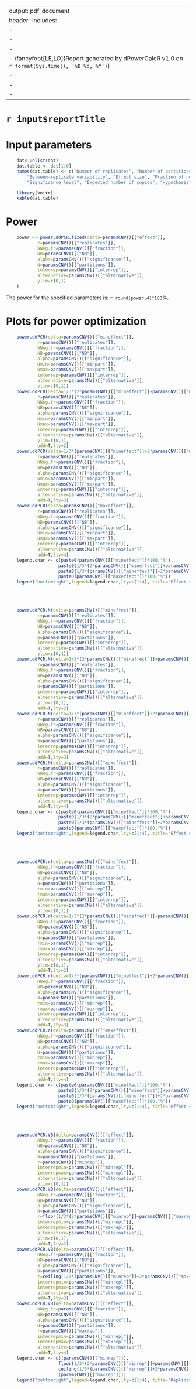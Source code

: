 
<!---
Copyright 2017 Matthijs Vynck
[//]: # (Comment) This program is free software: you can redistribute it and/or modify
[//]: # (Comment) it under the terms of the GNU General Public License as published by
[//]: # (Comment) the Free Software Foundation, either version 3 of the License, or
[//]: # (Comment) any later version.
[//]: # (Comment)
[//]: # (Comment) This program is distributed in the hope that it will be useful,
[//]: # (Comment) but WITHOUT ANY WARRANTY; without even the implied warranty of
[//]: # (Comment) MERCHANTABILITY or FITNESS FOR A PARTICULAR PURPOSE.  See the
[//]: # (Comment) GNU General Public License for more details.
[//]: # (Comment)
[//]: # (Comment) You should have received a copy of the GNU General Public License
[//]: # (Comment) along with this program.  If not, see <http://www.gnu.org/licenses/>.
[//]: # (Comment)
[//]: # (Comment) Topic: R Markdown file for generating a digital PCR power report
[//]: # (Comment) Author: Matthijs.Vynck@UGent.be
[//]: # (Comment) Modified by: -
[//]: # (Comment) Date created: Jan 17, 2018
[//]: # (Comment) Last updated: Jan 17, 2018
-->

---
output: pdf_document
header-includes:
- \usepackage{fancyhdr}
- \pagestyle{fancy}
- \fancyhead{}
- \fancyfoot[LE,LO]{Report generated by dPowerCalcR v1.0 on `r format(Sys.time(), '%B %d, %Y')`}
- \fancyfoot[RE,RO]{\thepage}
- \fancyfoot[CE,CO]{}
- \fancypagestyle{plain}{\pagestyle{fancy}}
---

`r input$reportTitle`
=======================

Input parameters
=======================

```r
    
	dat<-unlist(dat)
	dat.table <- dat[1:8]
	names(dat.table) <- c("Number of replicates", "Number of partitions",
		"Between-replicate variability", "Effect size", "Fraction of negative partitions",
		"Significance level", "Expected number of copies", "Hypothesis")

```

```r
	library(knitr)	
	kable(dat.table)

```

Power
=======================

```r
    
	power <- power.ddPCR.fixed(delta=paramsCNV()[["effect"]],
			r=paramsCNV()[["replicates"]],
			NNeg.fr=paramsCNV()[["fraction"]],
			NB=paramsCNV()[["NB"]],
			alpha=paramsCNV()[["significance"]],
			N=paramsCNV()[["partitions"]],
			interrep=paramsCNV()[["interrep"]],
			alternative=paramsCNV()[["alternative"]],
			ylim=c(0,1)
	)


```

The power for the specified parameters is: `r round(power,4)*100`%.

Plots for power optimization
=======================

```r
	power.ddPCR(delta=paramsCNV()[["mineffect"]],
			r=paramsCNV()[["replicates"]],
			NNeg.fr=paramsCNV()[["fraction"]],
			NB=paramsCNV()[["NB"]],
			alpha=paramsCNV()[["significance"]],
			Nmin=paramsCNV()[["minpart"]],
			Nmax=paramsCNV()[["maxpart"]],
			interrep=paramsCNV()[["interrep"]],
			alternative=paramsCNV()[["alternative"]],
			ylim=c(0,1))
	power.ddPCR(delta=1/3*(2*paramsCNV()[["mineffect"]]+paramsCNV()[["maxeffect"]]),
			r=paramsCNV()[["replicates"]],
			NNeg.fr=paramsCNV()[["fraction"]],
			NB=paramsCNV()[["NB"]],
			alpha=paramsCNV()[["significance"]],
			Nmin=paramsCNV()[["minpart"]],
			Nmax=paramsCNV()[["maxpart"]],
			interrep=paramsCNV()[["interrep"]],
			alternative=paramsCNV()[["alternative"]],
			ylim=c(0,1),
			add=T,lty=2)
	power.ddPCR(delta=1/3*(paramsCNV()[["mineffect"]]+2*paramsCNV()[["maxeffect"]]),
			r=paramsCNV()[["replicates"]],
			NNeg.fr=paramsCNV()[["fraction"]],
			NB=paramsCNV()[["NB"]],
			alpha=paramsCNV()[["significance"]],
			Nmin=paramsCNV()[["minpart"]],
			Nmax=paramsCNV()[["maxpart"]],
			interrep=paramsCNV()[["interrep"]],
			alternative=paramsCNV()[["alternative"]],
			add=T,lty=3)
	power.ddPCR(delta=paramsCNV()[["maxeffect"]],
			r=paramsCNV()[["replicates"]],
			NNeg.fr=paramsCNV()[["fraction"]],
			NB=paramsCNV()[["NB"]],
			alpha=paramsCNV()[["significance"]],
			Nmin=paramsCNV()[["minpart"]],
			Nmax=paramsCNV()[["maxpart"]],
			interrep=paramsCNV()[["interrep"]],
			alternative=paramsCNV()[["alternative"]],
			add=T,lty=4)
	legend.char <- c(paste0(paramsCNV()[["mineffect"]]*100,"%"),
					paste0(1/3*(2*paramsCNV()[["mineffect"]]+paramsCNV()[["maxeffect"]])*100,"%"),
					paste0(1/3*(paramsCNV()[["mineffect"]]+2*paramsCNV()[["maxeffect"]])*100,"%"),
					paste0(paramsCNV()[["maxeffect"]]*100,"%"))	
	legend("bottomright",legend=legend.char,lty=c(1:4), title="Effect size")
```
\vspace{10pt}

<br>
&nbsp;

```r
	power.ddPCR.N(delta=paramsCNV()[["mineffect"]],
			r=paramsCNV()[["replicates"]],
			NNeg.fr=paramsCNV()[["fraction"]],
			NB=paramsCNV()[["NB"]],
			alpha=paramsCNV()[["significance"]],
			N=paramsCNV()[["partitions"]],
			interrep=paramsCNV()[["interrep"]],
			alternative=paramsCNV()[["alternative"]],
			ylim=c(0,1))
	power.ddPCR.N(delta=1/3*(2*paramsCNV()[["mineffect"]]+paramsCNV()[["maxeffect"]]),
			r=paramsCNV()[["replicates"]],
			NNeg.fr=paramsCNV()[["fraction"]],
			NB=paramsCNV()[["NB"]],
			alpha=paramsCNV()[["significance"]],
			N=paramsCNV()[["partitions"]],
			interrep=paramsCNV()[["interrep"]],
			alternative=paramsCNV()[["alternative"]],
			ylim=c(0,1),
			add=T,lty=2)
	power.ddPCR.N(delta=1/3*(paramsCNV()[["mineffect"]]+2*paramsCNV()[["maxeffect"]]),
			r=paramsCNV()[["replicates"]],
			NNeg.fr=paramsCNV()[["fraction"]],
			NB=paramsCNV()[["NB"]],
			alpha=paramsCNV()[["significance"]],
			N=paramsCNV()[["partitions"]],
			interrep=paramsCNV()[["interrep"]],
			alternative=paramsCNV()[["alternative"]],
			add=T,lty=3)
	power.ddPCR.N(delta=paramsCNV()[["maxeffect"]],
			r=paramsCNV()[["replicates"]],
			NNeg.fr=paramsCNV()[["fraction"]],
			NB=paramsCNV()[["NB"]],
			alpha=paramsCNV()[["significance"]],
			N=paramsCNV()[["partitions"]],
			interrep=paramsCNV()[["interrep"]],
			alternative=paramsCNV()[["alternative"]],
			add=T,lty=4)
	legend.char <- c(paste0(paramsCNV()[["mineffect"]]*100,"%"),
					paste0(1/3*(2*paramsCNV()[["mineffect"]]+paramsCNV()[["maxeffect"]])*100,"%"),
					paste0(1/3*(paramsCNV()[["mineffect"]]+2*paramsCNV()[["maxeffect"]])*100,"%"),
					paste0(paramsCNV()[["maxeffect"]]*100,"%"))	
	legend("bottomright",legend=legend.char,lty=c(1:4), title="Effect size")	
```
\vspace{10pt}

<br>
&nbsp;

```r
	power.ddPCR.r(delta=paramsCNV()[["mineffect"]],
			NNeg.fr=paramsCNV()[["fraction"]],
			NB=paramsCNV()[["NB"]],
			alpha=paramsCNV()[["significance"]],
			N=paramsCNV()[["partitions"]],
			rmin=paramsCNV()[["minrep"]],
			rmax=paramsCNV()[["maxrep"]],
			interrep=paramsCNV()[["interrep"]],
			alternative=paramsCNV()[["alternative"]],
			ylim=c(0,1))
	power.ddPCR.r(delta=1/3*(2*paramsCNV()[["mineffect"]]+paramsCNV()[["maxeffect"]]),
			NNeg.fr=paramsCNV()[["fraction"]],
			NB=paramsCNV()[["NB"]],
			alpha=paramsCNV()[["significance"]],
			N=paramsCNV()[["partitions"]],
			rmin=paramsCNV()[["minrep"]],
			rmax=paramsCNV()[["maxrep"]],
			interrep=paramsCNV()[["interrep"]],
			alternative=paramsCNV()[["alternative"]],
			ylim=c(0,1),
			add=T,lty=2)
	power.ddPCR.r(delta=1/3*(paramsCNV()[["mineffect"]]+2*paramsCNV()[["maxeffect"]]),
			NNeg.fr=paramsCNV()[["fraction"]],
			NB=paramsCNV()[["NB"]],
			alpha=paramsCNV()[["significance"]],
			N=paramsCNV()[["partitions"]],
			rmin=paramsCNV()[["minrep"]],
			rmax=paramsCNV()[["maxrep"]],
			interrep=paramsCNV()[["interrep"]],
			alternative=paramsCNV()[["alternative"]],
			add=T,lty=3)
	power.ddPCR.r(delta=paramsCNV()[["maxeffect"]],
			NNeg.fr=paramsCNV()[["fraction"]],
			NB=paramsCNV()[["NB"]],
			alpha=paramsCNV()[["significance"]],
			N=paramsCNV()[["partitions"]],
			rmin=paramsCNV()[["minrep"]],
			rmax=paramsCNV()[["maxrep"]],
			interrep=paramsCNV()[["interrep"]],
			alternative=paramsCNV()[["alternative"]],
			add=T,lty=4)
	legend.char <- c(paste0(paramsCNV()[["mineffect"]]*100,"%"),
					paste0(1/3*(2*paramsCNV()[["mineffect"]]+paramsCNV()[["maxeffect"]])*100,"%"),
					paste0(1/3*(paramsCNV()[["mineffect"]]+2*paramsCNV()[["maxeffect"]])*100,"%"),
					paste0(paramsCNV()[["maxeffect"]]*100,"%"))	
	legend("bottomright",legend=legend.char,lty=c(1:4), title="Effect size")	
```
\vspace{10pt}

<br>
&nbsp;

```r
    power.ddPCR.VB(delta=paramsCNV()[["effect"]],
			NNeg.fr=paramsCNV()[["fraction"]],
			NB=paramsCNV()[["NB"]],
			alpha=paramsCNV()[["significance"]],
			N=paramsCNV()[["partitions"]],
			r=paramsCNV()[["minrep"]],
			interrepmin=paramsCNV()[["minrepl"]],
			interrepmax=paramsCNV()[["maxrepl"]],
			alternative=paramsCNV()[["alternative"]],
			ylim=c(0,1))
	power.ddPCR.VB(delta=paramsCNV()[["effect"]],
			NNeg.fr=paramsCNV()[["fraction"]],
			NB=paramsCNV()[["NB"]],
			alpha=paramsCNV()[["significance"]],
			N=paramsCNV()[["partitions"]],
			r=floor(1/3*(2*paramsCNV()[["minrep"]]+paramsCNV()[["maxrep"]])),
			interrepmin=paramsCNV()[["minrepl"]],
			interrepmax=paramsCNV()[["maxrepl"]],
			alternative=paramsCNV()[["alternative"]],
			ylim=c(0,1),
			add=T,lty=2)
	power.ddPCR.VB(delta=paramsCNV()[["effect"]],
			NNeg.fr=paramsCNV()[["fraction"]],
			NB=paramsCNV()[["NB"]],
			alpha=paramsCNV()[["significance"]],
			N=paramsCNV()[["partitions"]],
			r=ceiling(1/3*(paramsCNV()[["minrep"]]+2*paramsCNV()[["maxrep"]])),
			interrepmin=paramsCNV()[["minrepl"]],
			interrepmax=paramsCNV()[["maxrepl"]],
			alternative=paramsCNV()[["alternative"]],
			add=T,lty=3)
	power.ddPCR.VB(delta=paramsCNV()[["effect"]],
			NNeg.fr=paramsCNV()[["fraction"]],
			NB=paramsCNV()[["NB"]],
			alpha=paramsCNV()[["significance"]],
			N=paramsCNV()[["partitions"]],
			r=paramsCNV()[["maxrep"]],
			interrepmin=paramsCNV()[["minrepl"]],
			interrepmax=paramsCNV()[["maxrepl"]],
			alternative=paramsCNV()[["alternative"]],
			add=T,lty=4)
	legend.char <- c((paramsCNV()[["minrep"]]),
					floor(1/3*(2*paramsCNV()[["minrep"]]+paramsCNV()[["maxrep"]])),
					ceiling(1/3*(paramsCNV()[["minrep"]]+2*paramsCNV()[["maxrep"]])),
					(paramsCNV()[["maxrep"]]))	
	legend("bottomright",legend=legend.char,lty=c(1:4), title="Replicates")	


```